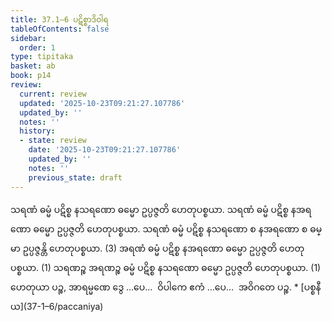 ```yaml
---
title: 37.1–6 ပဋိစ္စာဒိဝါရ
tableOfContents: false
sidebar:
  order: 1
type: tipitaka
basket: ab
book: p14
review:
  current: review
  updated: '2025-10-23T09:21:27.107786'
  updated_by: ''
  notes: ''
  history:
  - state: review
    date: '2025-10-23T09:21:27.107786'
    updated_by: ''
    notes: ''
    previous_state: draft
---
```



<ReviewStatus review={frontmatter.review} showDetails={true} />

<HypothesisAnnotation frontmatter={frontmatter} />

<DynamicBreadcrumb />

<Division number="52" book="p14" e="ch" v="40" p="212">

<Paragraph number="169" book="p14">
သရဏံ ဓမ္မံ ပဋိစ္စ နသရဏော ဓမ္မော ဥပ္ပဇ္ဇတိ ဟေတုပစ္စယာ. သရဏံ ဓမ္မံ ပဋိစ္စ နအရဏော ဓမ္မော ဥပ္ပဇ္ဇတိ ဟေတုပစ္စယာ. သရဏံ ဓမ္မံ ပဋိစ္စ နသရဏော စ နအရဏော စ ဓမ္မာ ဥပ္ပဇ္ဇန္တိ ဟေတုပစ္စယာ. (3)


</Paragraph>

<Paragraph number="170" book="p14">
အရဏံ ဓမ္မံ ပဋိစ္စ နအရဏော ဓမ္မော ဥပ္ပဇ္ဇတိ ဟေတုပစ္စယာ. (1)


</Paragraph>

<Paragraph number="171" book="p14">
သရဏဉ္စ အရဏဉ္စ ဓမ္မံ ပဋိစ္စ နသရဏော ဓမ္မော ဥပ္ပဇ္ဇတိ ဟေတုပစ္စယာ. (1)


</Paragraph>

<Paragraph number="172" book="p14">
ဟေတုယာ ပဉ္စ, အာရမ္မဏေ ဒွေ …ပေ…  ဝိပါကေ ဧကံ …ပေ…  အဝိဂတေ ပဉ္စ.

</Paragraph>
</Division>

<TableOfContents book="p14" section="37.1">
* [ပစ္စနီယ](37-1–6/paccaniya)
</TableOfContents>